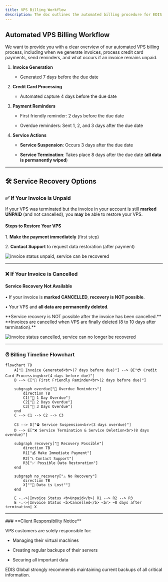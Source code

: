 ```yaml
---
title: VPS Billing Workflow
description: The doc outlines the automated billing procedure for EDIS Global VPS services, including invoice generation, credit card captures, friendly and overdue reminders, service suspension, and termination.
---
```


## Automated VPS Billing Workflow

We want to provide you with a clear overview of our automated VPS billing process, including when we generate invoices, process credit card payments, send reminders, and what occurs if an invoice remains unpaid.

1. **Invoice Generation**

   * Generated 7 days before the due date

2. **Credit Card Processing**

   * Automated capture 4 days before the due date

3. **Payment Reminders**

   * First friendly reminder: 2 days before the due date

   * Overdue reminders: Sent 1, 2, and 3 days after the due date

4. **Service Actions**

   * **Service Suspension**: Occurs 3 days after the due date

   * **Service Termination**: Takes place 8 days after the due date (**all data is permanently wiped**)

***

## 🛠 Service Recovery Options

### **✅ If Your Invoice is Unpaid**&#xA;

If your VPS was terminated but the invoice in your account is still **marked UNPAID** (and not cancelled), you **may** be able to restore your VPS.

#### Steps to Restore Your VPS

&#x9;1\.	**Make the payment immediately** (first step)

&#x9;2\.	**Contact Support**  to request data restoration  (after payment)

![invoice status unpaid, service can be recovered](/invoice-status-unpaid-cropped.webp)

***

### **❌ If Your Invoice is Cancelled**

#### Service Recovery Not Available

&#x9;•	If your invoice is **marked CANCELLED**, **recovery is NOT possible**.

&#x9;•	Your VPS and **all data are permanently deleted**.

<Warning>
  **Service recovery is NOT possible after the invoice has been cancelled.**
  **Invoices are cancelled when VPS are finally deleted (8 to 10 days after termination).**
</Warning>

![invoice status cancelled, service can no longer be recovered](/invoice-status-cancelled-cropped.webp)

***

### **⏰** Billing Timeline Flowchart

```mermaid
flowchart TD
    A["🧾 Invoice Generated<br>(7 days before due)"] --> B["💳 Credit Card Processing<br>(4 days before due)"]
    B --> C["📩 First Friendly Reminder<br>(2 days before due)"]

    subgraph overdue["🚨 Overdue Reminders"]
        direction TB
        C1["📢 1 Day Overdue"]
        C2["📢 2 Days Overdue"]
        C3["📢 3 Days Overdue"]
    end
    C --> C1 --> C2 --> C3

    C3 --> D["⛔ Service Suspension<br>(3 days overdue)"]
    D --> E["❌ Service Termination & Service Deletion<br>(8 days overdue)"]

    subgraph recovery["🔄 Recovery Possible"]
        direction TB
        R1["💰 Make Immediate Payment"]
        R2["📞 Contact Support"]
        R3["✅ Possible Data Restoration"]
    end

    subgraph no_recovery["⚠️ No Recovery"]
        direction TB
        X[""🛑 Data is Lost""]
    end

    E -.->|Invoice Status <b>Unpaid</b>| R1 --> R2 --> R3
    E -.->|Invoice Status <b>Cancelled</b> <br> ~8 days after termination| X
```

***

<Note>
  ### **Client Responsibility Notice**

  VPS customers are solely responsible for:

  * Managing their virtual machines

  * Creating regular backups of their servers

  * Securing all important data

  EDIS Global strongly recommends maintaining current backups of all critical information.
</Note>
